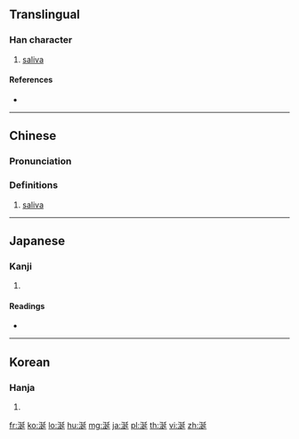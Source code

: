 ==Translingual==

===Han character===
{{Han char|rn=85|rad=水|as=07|sn=10|four=32141|canj=ENKM,ENKV|ids=⿰氵延}}

# [[saliva]]

====References====
* {{Han ref|kx=0626.210|dkj=17536|dj=1029.020|hdz=31610.010|uh=6D8E|ud=28046|bh=B243|bd=45635}}

----

==Chinese==

===Pronunciation===
{{zh-pron
|m=xián
|c=jin4
|mc=y
|oc=y
|cat=n
}}

===Definitions===
{{zh-hanzi}}

# [[saliva]]

----

==Japanese==

===Kanji===
{{ja-kanji|grade=|rs=水07}}

# {{defn|lang=ja|sort=水07}}

====Readings====
* {{ja-readings|on=[[せん]] (sen), [[えん]] (en)|kun=[[よだれ]] (yodare)}}

----

==Korean==

===Hanja===
{{ko-hanja|hangeul=연|eumhun=|rv=yeon|mr=yŏn|y=yen}}

# {{defn|lang=ko|sort=水07}}

[[fr:涎]]
[[ko:涎]]
[[lo:涎]]
[[hu:涎]]
[[mg:涎]]
[[ja:涎]]
[[pl:涎]]
[[th:涎]]
[[vi:涎]]
[[zh:涎]]